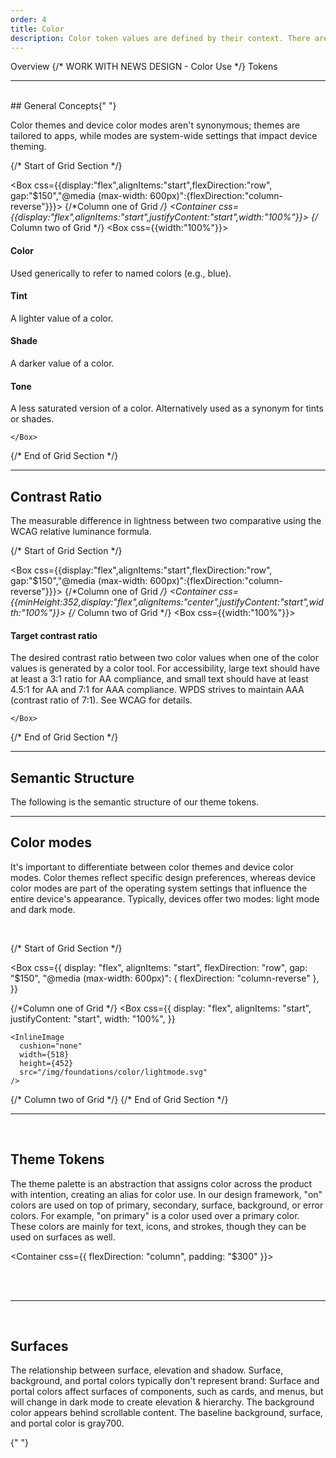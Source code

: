 ```yaml
---
order: 4
title: Color
description: Color token values are defined by their context. There are two contexts we currently support a "light" and "dark" context. Toggle the sun/moon in the top right of the site to see each context.
---
```


<TabsRoot defaultValue="Overview">
<TabsList>
<TabsTrigger value="Overview">Overview</TabsTrigger>
{/* WORK WITH NEWS DESIGN - <TabsTrigger value="Color Use">Color Use</TabsTrigger> */}
<TabsTrigger value="Color Tokens">Tokens</TabsTrigger>
</TabsList>

<TabsContent value="Overview">

<ColorSamples />

<BR />

---

<BR />
## General Concepts{" "}

Color themes and device color modes aren't synonymous; themes are tailored to apps, while modes are system-wide settings that impact device theming.

{/* Start of Grid Section */}

<Box css={{display:"flex",alignItems:"start",flexDirection:"row", gap:"$150","@media (max-width: 600px)":{flexDirection:"column-reverse"}}}>
 {/*Column one of Grid  */}
<Container css={{display:"flex",alignItems:"start",justifyContent:"start",width:"100%"}}>
    <InlineSVG
        path="/img/foundations/color/tints-shades.svg"
    />
</Container>
{/* Column two of Grid */}
<Box css={{width:"100%"}}>

#### Color

Used generically to refer to named colors (e.g., blue).

#### Tint

A lighter value of a color.

#### Shade

A darker value of a color.

#### Tone

A less saturated version of a color. Alternatively used as a synonym for tints or shades.

    </Box>

</Box>
{/* End of Grid Section */}

<BR />

---

## Contrast Ratio

The measurable difference in lightness between two comparative using the WCAG relative luminance formula.

{/* Start of Grid Section */}

<Box css={{display:"flex",alignItems:"start",flexDirection:"row", gap:"$150","@media (max-width: 600px)":{flexDirection:"column-reverse"}}}>
 {/*Column one of Grid  */}
<Container css={{minHeight:352,display:"flex",alignItems:"center",justifyContent:"start",width:"100%"}}>
    <InlineSVG
        title="*The number 4.74:1 reflects the contrast ratio against the target background gray700"
        path="/img/foundations/color/contrast-ratio.svg"
    />
</Container>
{/* Column two of Grid */}
<Box css={{width:"100%"}}>

#### Target contrast ratio

The desired contrast ratio between two color values when one of the color values is generated by a color tool.
For accessibility, large text should have at least a 3:1 ratio for AA compliance, and small text should have at least 4.5:1 for AA and 7:1 for AAA compliance. WPDS strives to maintain AAA (contrast ratio of 7:1).
See WCAG for details.

    </Box>

</Box>
{/* End of Grid Section */}

<BR />

---

## Semantic Structure

The following is the semantic structure of our theme tokens.

<Container>
  <InlineSVG
    title="*The number 4.74:1 reflects the contrast ratio against the target background gray700"
    path="/img/foundations/color/semantics.svg"
  />
</Container>

---

## Color modes

It's important to differentiate between color themes and device color modes. Color themes reflect specific design preferences, whereas device color modes are part of the operating system settings that influence the entire device's appearance. Typically, devices offer two modes: light mode and dark mode.

<BR />

{/* Start of Grid Section */}

<Box
  css={{
    display: "flex",
    alignItems: "start",
    flexDirection: "row",
    gap: "$150",
    "@media (max-width: 600px)": { flexDirection: "column-reverse" },
  }}
>
  {/*Column one of Grid  */}
  <Box
    css={{
      display: "flex",
      alignItems: "start",
      justifyContent: "start",
      width: "100%",
    }}
  >
    <InlineImage
      cushion="none"
      width={518}
      height={452}
      src="/img/foundations/color/lightmode.svg"
    />
  </Box>
  {/* Column two of Grid */}
  <Box
    css={{
      display: "flex",
      alignItems: "start",
      justifyContent: "start",
      width: "100%",
    }}
  >
    <InlineImage
      cushion="none"
      width={518}
      height={452}
      src="/img/foundations/color/darkmode.svg"
    />
  </Box>
</Box>
{/* End of Grid Section */}

<BR />

---

<BR />

## Theme Tokens

The theme palette is an abstraction that assigns color across the product with intention, creating an alias for color use. In our design framework, "on" colors are used on top of primary, secondary, surface, background, or error colors. For example, "on primary" is a color used over a primary color. These colors are mainly for text, icons, and strokes, though they can be used on surfaces as well.

<Container css={{ flexDirection: "column", padding: "$300" }}>
  <InlineSVG path="/img/foundations/color/breakdown.svg" />
</Container>

<BR />

<ThemeTokens />

<BR />

---

<BR />

## Surfaces

The relationship between surface, elevation and shadow. Surface, background, and portal colors typically don't represent brand:
Surface and portal colors affect surfaces of components, such as cards, and menus, but will change in dark mode to create elevation & hierarchy.
The background color appears behind scrollable content. The baseline background, surface, and portal color is gray700.

{" "}

<InlineImage
  cushion="none"
  width={1066}
  height={637}
  src="/img/foundations/color/surface.svg"
/>

<BR/>
</TabsContent>

<TabsContent value="Color Tokens">
  <ColorTokenTable />
</TabsContent>

</TabsRoot>

<BR />

